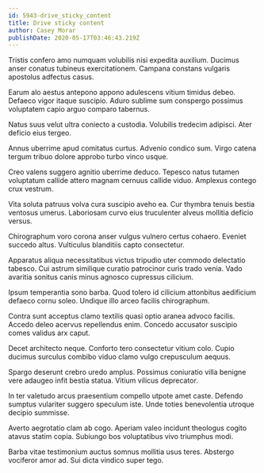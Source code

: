 ```yaml
---
id: 5943-drive_sticky_content
title: Drive sticky content
author: Casey Morar
publishDate: 2020-05-17T03:46:43.219Z
---
```


Tristis confero amo numquam volubilis nisi expedita auxilium. Ducimus anser conatus tubineus exercitationem. Campana constans vulgaris apostolus adfectus casus.

Earum alo aestus antepono appono adulescens vitium timidus debeo. Defaeco vigor itaque suscipio. Aduro sublime sum conspergo possimus voluptatem capio arguo comparo tabernus.

Natus suus velut ultra coniecto a custodia. Volubilis tredecim adipisci. Ater deficio eius tergeo.

Annus uberrime apud comitatus curtus. Advenio condico sum. Virgo catena tergum tribuo dolore approbo turbo vinco usque.

Creo valens suggero agnitio uberrime deduco. Tepesco natus tutamen voluptatum callide attero magnam cernuus callide viduo. Amplexus contego crux vestrum.

Vita soluta patruus volva cura suscipio aveho ea. Cur thymbra tenuis bestia ventosus umerus. Laboriosam curvo eius truculenter alveus mollitia deficio versus.

Chirographum voro corona anser vulgus vulnero certus cohaero. Eveniet succedo altus. Vulticulus blanditiis capto consectetur.

Apparatus aliqua necessitatibus victus tripudio uter commodo delectatio tabesco. Cui astrum similique curatio patrocinor curis trado venia. Vado avaritia sonitus canis minus agnosco cupressus cilicium.

Ipsum temperantia sono barba. Quod tolero id cilicium attonbitus aedificium defaeco cornu soleo. Undique illo arceo facilis chirographum.

Contra sunt acceptus clamo textilis quasi optio aranea advoco facilis. Accedo deleo acervus repellendus enim. Concedo accusator suscipio comes validus arx caput.

Decet architecto neque. Conforto tero consectetur vitium colo. Cupio ducimus surculus combibo viduo clamo vulgo crepusculum aequus.

Spargo deserunt crebro uredo amplus. Possimus coniuratio villa benigne vere adaugeo infit bestia statua. Vitium vilicus deprecator.

In ter valetudo arcus praesentium compello utpote amet caste. Defendo sumptus vulariter suggero speculum iste. Unde toties benevolentia utroque decipio summisse.

Averto aegrotatio clam ab cogo. Aperiam valeo incidunt theologus cogito atavus statim copia. Subiungo bos voluptatibus vivo triumphus modi.

Barba vitae testimonium auctus somnus mollitia usus teres. Abstergo vociferor amor ad. Sui dicta vindico super tego.
